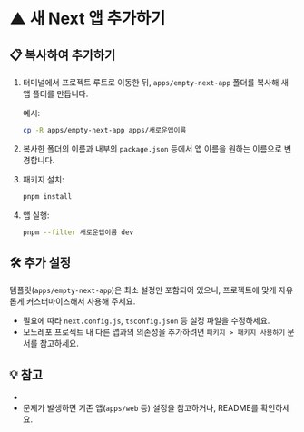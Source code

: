
# ▲ 새 Next 앱 추가하기

## 📋 복사하여 추가하기

1. 터미널에서 프로젝트 루트로 이동한 뒤, `apps/empty-next-app` 폴더를 복사해 새 앱 폴더를 만듭니다.

   예시:
   ```bash
   cp -R apps/empty-next-app apps/새로운앱이름
   ```

2. 복사한 폴더의 이름과 내부의 `package.json` 등에서 앱 이름을 원하는 이름으로 변경합니다.

3. 패키지 설치:
   ```bash
   pnpm install
   ```

4. 앱 실행:
   ```bash
   pnpm --filter 새로운앱이름 dev
   ```

## 🛠️ 추가 설정

템플릿(`apps/empty-next-app`)은 최소 설정만 포함되어 있으니, 프로젝트에 맞게 자유롭게 커스터마이즈해서 사용해 주세요.

- 필요에 따라 `next.config.js`, `tsconfig.json` 등 설정 파일을 수정하세요.
- 모노레포 프로젝트 내 다른 앱과의 의존성을 추가하려면 <LocalizedLink href="/packages/using-in-other-workspaces">`패키지 > 패키지 사용하기`</LocalizedLink> 문서를 참고하세요.

## 💡 참고

-
- 문제가 발생하면 기존 앱(`apps/web` 등) 설정을 참고하거나, README를 확인하세요.
